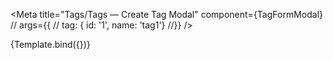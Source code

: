 
<Meta
  title="Tags/Tags — Create Tag Modal"
  component={TagFormModal}
  // args={{
  //  tag: { id: '1', name: 'tag1'}
  //}}
/>


<Canvas>
  <Story name="Default">{Template.bind({})}</Story>
</Canvas>
